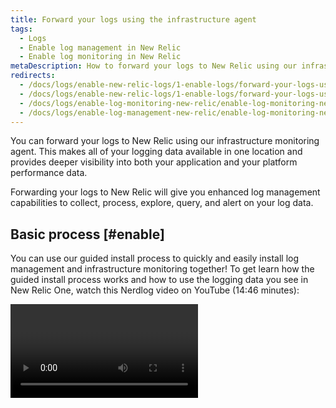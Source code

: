 ```yaml
---
title: Forward your logs using the infrastructure agent
tags:
  - Logs
  - Enable log management in New Relic
  - Enable log monitoring in New Relic
metaDescription: How to forward your logs to New Relic using our infrastructure monitoring agent.
redirects:
  - /docs/logs/enable-new-relic-logs/1-enable-logs/forward-your-logs-using-new-relic-infrastructure-agent
  - /docs/logs/enable-new-relic-logs/1-enable-logs/forward-your-logs-using-new-relic-infrastructure
  - /docs/logs/enable-log-monitoring-new-relic/enable-log-monitoring-new-relic/forward-your-logs-using-infrastructure-agent
  - /docs/logs/enable-log-management-new-relic/enable-log-monitoring-new-relic/forward-your-logs-using-infrastructure-agent
---
```










You can forward your logs to New Relic using our infrastructure monitoring agent. This makes all of your logging data available in one location and provides deeper visibility into both your application and your platform performance data.

Forwarding your logs to New Relic will give you enhanced log management capabilities to collect, process, explore, query, and alert on your log data.

## Basic process [#enable]

You can use our guided install process to quickly and easily install log management and infrastructure monitoring together! To get learn how the guided install process works and how to use the logging data you see in New Relic One, watch this Nerdlog video on YouTube (14:46 minutes):

<Video id="_II9Y-jOE7k" type="youtube" />

To forward your logs through our infrastructure monitoring agent:

1. If you haven't already, [create a New Relic account](https://newrelic.com/signup). It's free, forever.
2. Verify the [system requirements](#requirements) needed for configuring logs.
3. Ensure you have [installed the infrastructure agent](#install), version 1.11.4 or higher. (If you use our guided install in the UI, skip the following steps.)
4. Create a `logging.yml` [configuration file](#configure) in the infrastructure agent's `logging.d` directory.
5. [Configure](#parameters) your log sources and other parameters.
6. Generate some traffic and wait a few minutes, then [check your account](#find-data) for data.
7. [Explore your log data](#what-next) in the Logs UI and benefit from the log attributes automatically inserted by the infrastructure agent.

Here is an example of logs for your host's UI. You can see logs in context of events for the selected time period, and drill down into detailed data for any of the highlighted attributes. To take advantage of even more capabilities, click **Query logs** from here to go directly to the **Logs** UI.

![Logs in context for a host](./images/demotron-host-logs-123021.png "Logs in context for a host")

<figcaption>
  Here is an example of a host's logs in context related to an event.
</figcaption>

## System requirements [#requirements]

To use the log forwarder of the infrastructure agent, make sure you meet the following requirements:

- Infrastructure agent version 1.11.4 or higher
- OpenSSL library 1.1.0 or higher is required by Infrastructure agent starting from 1.16.4.
- Built-in support for ARM64 architecture on Linux systems (in example, AWS Graviton architecture) added in Infrastructure agent [1.26.0](https://github.com/newrelic/infrastructure-agent/releases/tag/1.20.6). 

<Callout variant="important">
The log forwarding feature is not supported with the [Docker container for infrastructure monitoring agents](/docs/infrastructure/install-infrastructure-agent/linux-installation/docker-container-infrastructure-monitoring/).
</Callout>

The log forwarding feature is compatible with the following operating systems:

<table>
  <thead>
    <tr>
      <th style={{ width: "200px" }}>
        Operating system
      </th>

      <th>
        Supported version
      </th>
    </tr>

  </thead>

  <tbody>
    <tr>
      <td>
        Amazon Linux
      </td>

      <td>
        Amazon Linux 2
      </td>
    </tr>

    <tr>
      <td>
        CentOS
      </td>

      <td>
        Version 7 or higher
      </td>
    </tr>

    <tr>
      <td>
        Debian
      </td>

      <td>
        Version 9 ("Stretch") or higher

        **Exception:** Version 11 is not supported.
      </td>
    </tr>

    <tr>
      <td>
        Red Hat Enterprise Linux (RHEL)
      </td>

      <td>
        Version 7 or higher
      </td>
    </tr>

    <tr>
      <td>
        SUSE Linux Enterprise Server (SLES)
      </td>

      <td>
        Version 12
      </td>
    </tr>

    <tr>
      <td>
        Ubuntu
      </td>

      <td>
        Versions 16.04.x, 18.04.x and 20.04.x (LTS versions)
      </td>
    </tr>

    <tr>
      <td>
        Windows
      </td>

      <td>
        Windows Server 2012, 2016, 2019, and 2022, and their service packs.

        Windows 10
      </td>
    </tr>

  </tbody>
</table>

## Install the infrastructure agent [#install]

Starting with version 1.11.4, the infrastructure agent can forward logs to New Relic. To [install and run the agent](/docs/infrastructure/install-infrastructure-agent/get-started/install-infrastructure-agent-new-relic), use a [package manager](/docs/infrastructure/install-configure-manage-infrastructure/linux-installation/install-infrastructure-linux-using-package-manager) (Linux) or the [MSI installer](/docs/infrastructure/install-configure-manage-infrastructure/windows-installation/install-infrastructure-windows-server-using-msi-installer) (Windows).

<Callout variant="important">
The log forwarding feature is not included when the infrastructure agent is implemented using Linux tarball or Windows ZIP installations.
</Callout>

To use the following links, make sure you are logged to your New Relic account.

<TechTileGrid>
  <TechTile
    name="Amazon Linux"
    to="https://one.newrelic.com/nr1-core/tucson/plg-instrument-everything&state=17f97073-d0d5-7a83-28af-13e3115dc508"
    icon={<img src={amazonlinux} alt="Amazon Linux"/>}
  />

<TechTile
name="CentOS"
to="https://one.newrelic.com/nr1-core/tucson/plg-instrument-everything&state=e9e347c9-813c-abfd-1d33-2c1cb1326195"
icon={<img src={centos} alt="CentOS"/>}
/>

<TechTile
name="Debian"
to="https://one.newrelic.com/nr1-core/tucson/plg-instrument-everything&state=0d9d2431-ed10-c3aa-d815-d824923f05db"
icon={<img src={debian} alt="Debian"/>}
/>

<TechTile
name="RHEL"
to="https://one.newrelic.com/nr1-core/tucson/plg-instrument-everything&state=c7061991-0944-1d6a-56e2-27f576d3cd43"
icon={<img src={redHatNew2} alt="Red Hat"/>}
/>

<TechTile
name="SLES"
to="https://one.newrelic.com/nr1-core/tucson/plg-instrument-everything&state=bcf5d183-bbad-01e4-dd82-b8dca2274d82"
icon={<img src={suse} alt="SLES"/>}
/>

<TechTile
name="Ubuntu"
to="https://one.newrelic.com/nr1-core/tucson/plg-instrument-everything&state=3255499e-7daa-e169-4154-1f5c24fd8043"
icon={<img src={ubuntu} alt="Ubuntu"/>}
/>

<TechTile
name="Windows"
to="https://one.newrelic.com/nr1-core/tucson/plg-instrument-everything&state=a72d02fa-4e70-3f8d-641a-d208d6844939"
icon={<img src={windows} alt="Windows"/>}
/>
</TechTileGrid>

If you don't have a New Relic account yet, or if you prefer to follow the procedure manually, see our [tutorial to install the package manager](/docs/infrastructure/install-infrastructure-agent/linux-installation/install-infrastructure-agent-linux-using-package-manager).

## Configure the infrastructure agent [#configure]

Configuration files describe which log sources are forwarded. Our infrastructure agent uses `.yml` files to configure logging. You can add as many config files as you want.

To add a new configuration file for the log forwarding feature:

1. Navigate to the log forwarder configuration folder:

   - Linux: `/etc/newrelic-infra/logging.d/`
   - Windows: `C:\Program Files\New Relic\newrelic-infra\logging.d\`

2. Create a `logging.yml` configuration file, and add the parameters you need. The `logging.d` directory has various `.yml.example` files you can use as a reference or starting point.

The agent automatically processes new configuration files without having to restart the infrastructure monitoring service. The only exception to this is when configuring a custom Fluent Bit configuration.

## Log forwarding parameters [#parameters]

The infrastructure log forwarding `.yml` config supports the following parameters:

### Name (required) [#name]

To start, define a `name` of the log or logs you want to forward to New Relic.

### Log source (required)

What you use for the log source will depend on where you want to forward your logs from. Available options include:

<CollapserGroup>
  <Collapser
    id="file"
    title="file"
    >

Path to the log file or files. The agent tracks changes on the log files in a way similar to `tail -f shell`.

**Example:**

```
logs:
  - name: example-log
    file: /var/log/example.log # Path to a single log file
  - name: example-log-two
    file: /var/log/example-two.log # Path to another single log file
```

The `file` parameter can point to a specific log file or multiple files by using wildcards applied to names and extensions; for example, `/logs/*.log`. You can use wildcards in place of directories in a file path, which can be used to tail files located in different directories.

**Example:**

```
logs:
  - name: docker-logs
    file: /var/lib/docker/containers/*/*.log # Path to multiple folders and files
```

<Callout variant="important">
  Use of wildcards may significantly increase the number of file descriptors and inotify watches the Fluent Bit process keeps open, which can interfere with log collection if the host's file descriptor limit is reached. Tailing a large number of files may require you to increase the maximum number of file descriptors and inotify watchers allowed by the operating system. Please refer to [Errors when tailing a large amount of log files](#too-many-files) for more details on how to increase them.
</Callout>

  </Collapser>

  <Collapser
    id="systemd"
    title="systemd"
    >

Use the `systemd` parameter to forward log messages that are collected by the `journald` daemon in Linux environments. This input type requires the agent to run in [root mode](/docs/infrastructure/install-configure-infrastructure/linux-installation/linux-agent-running-modes).

**Example:**

```
logs:
  - name: systemd-example
    systemd: cupsd
```

  </Collapser>
  
  <Collapser
    id="syslog"
    title="syslog"
    >

Syslog data source.

**Parameters:**

- `uri:` Syslog socket. Format varies depending on the protocol:
  - TCP/UDP network sockets: `[tcp/udp]://LISTEN_ADDRESS:PORT`
  - Unix domain sockets: `unix_[tcp/udp]:// + /socket/path`
- `parser:` Syslog parser. Default is `rfc3164`. Use `rfc5424` if your messages include fractional seconds. Note: `rfc3164` currently does not work on SuSE.
- `unix_permissions:` default is `0644` for domain sockets; this limits entries to processes running as root. You can use `0666` to listen for non-root processes, at your own risk.

When running the agent in [privileged mode](/docs/infrastructure/install-configure-infrastructure/linux-installation/linux-agent-running-modes), ports and sockets must be available or owned by `nri-agent`, with `0666` file permissions, so that other processes can write logs to the sockets.

```
logs:
  # TCP network socket
  - name: syslog-tcp-test
    syslog:
      uri: tcp://0.0.0.0:5140 # Use the tcp://LISTEN_ADDRESS:PORT format
      parser: rfc5424 # Default syslog parser is rfc3164
  # UDP network socket
  - name: syslog-udp-test
    syslog:
      uri: udp://0.0.0.0:6140 # Use the udp://LISTEN_ADDRESS:PORT format
    max_line_kb: 35
  # Unix TCP domain socket
  - name: syslog-unix-tcp-test
    syslog:
      uri: unix_tcp:///var/unix-tcp-socket-test
      unix_permissions: 0666 # Default is 0644. Change at your own risk
  # Unix UDP domain socket
  - name: syslog-unix-udp-test
    syslog:
      uri: unix_udp:///var/unix-udp-socket-test
      parser: rfc5424
```

  </Collapser>

  <Collapser
    id="tcp"
    title="tcp"
    >

Logs retrieved over TCP connections.

**Parameters:**

- `uri:` TCP/IP socket to listen for incoming data. The URI format is `tcp://LISTEN_ADDRESS:PORT`
- `format:` format of the data. It can be `json` or `none`.
- `separator:` If `format: none` is used, you can define a separator string for splitting records (default: `\n`).

```
logs:
  - name: tcp-simple-test
    tcp:
      uri: tcp://0.0.0.0:1234 # Use the tcp://LISTEN_ADDRESS:PORT format
      format: none # Raw text - this is default for 'tcp'
      separator: \t # String for separating raw text entries
    max_line_kb: 32
  - name: tcp-json-test
    tcp:
      uri: tcp://0.0.0.0:2345 # Use the tcp://LISTEN_ADDRESS:PORT format
      format: json
```

  </Collapser>

  <Collapser
    id="winlog"
    title="winlog"
    >

Collect events from Windows log channels.

**Parameters:**

- `channel:` name of the channel logs will be collected from.
- `collect-eventids:` a list of Windows Event IDs to be collected and forwarded to New Relic. Event ID ranges are supported.
- `exclude-eventids:` a list of Windows Event IDs to be excluded from collection. Event ID ranges are supported.

All events are collected from the specified channel by default. Configure the `collect-eventids` and `exclude-eventids` sections to avoid sending unwanted logs to your New Relic account.

Add event IDs or ranges to `collect-eventids` or `exclude-eventids` to forward or drop specific events. `exclude-eventids` takes precedence over `collect-eventids` if the same event ID is present in both sections.

**Example:**

```
logs:
 # Winlog log ingestion with eventId filters.
  - name: windows-security
    winlog:
      channel: Security
      collect-eventids:
        - 4624
        - 4265
        - 4700-4800
      exclude-eventids:
        - 4735

 # entries for the application, system, powershell, and SCOM channels
  - name: windows-application
    winlog:
      channel: Application
  - name: windows-system
    winlog:
      channel: System
  - name: windows-pshell
    winlog:
      channel: Windows Powershell
  - name: scom
    winlog:
      channel: Operations Manager

 # Entry for Windows Defender Logs
  - name: windows-defender
    winlog:
      channel: Microsoft-Windows-Windows Defender/Operational

 # Entry for Windows Clustering Logs
  - name: windows-clustering
    winlog:
      channel: Microsoft-Windows-FailoverClustering/Operational

 # Entry for IIS logs with logtype attribute for automatic parsing
  - name: iis-log
    file: C:\inetpub\logs\LogFiles\w3svc.log
    attributes:
      logtype: iis_w3c
```

  </Collapser>
</CollapserGroup>

### Optional configuration [#optional-config]

The following configuration parameters are not required but are still recommended.

<CollapserGroup>
  <Collapser
    id="attributes"
    title="attributes"
    >

List of custom attributes specified as key-value pairs that can be used to send additional data with the logs which you can then query. The `attributes` configuration parameter can be used with any log source.

One common use of the `attributes` configuration parameter is to specify the `logtype` attribute. This attribute allows leveraging one of the [built-in parsing rules](https://docs.newrelic.com/docs/logs/log-management/ui-data/parsing/#built-in-rules) supported by New Relic Logs.

**Example:**

```
logs:
 - name: example-file-attributes
   file: /var/log/example.log
   attributes:
     logtype: nginx
     region: example-us-02
     team: A-team
 - name: example-tcp-attributes
   tcp:
     uri: tcp://0.0.0.0:2345
     format: json
   attributes:
     logtype: nginx
     region: example-us-02
     team: B-team
```
  </Collapser>

  <Collapser
    id="automatically-inserted-attributess"
    title="attributes automatically inserted by the infrastructure agent"
    >

The infrastructure agent automatically inserts log attributes for your convenience. Some of them are inserted for any log record, while others depend on the configuration parameters you used while setting up the log forwarder.

<table>
  <thead>
    <tr>
      <th style={{ width: "200px" }}>
        Attribute name
      </th>

      <th>
        Description
      </th>
    </tr>

  </thead>

  <tbody>
    <tr>
      <td>
        `entity.guids`
      </td>

      <td>
        Always inserted.
        
        The infrastructure agent inserts the [Entity GUID](/attribute-dictionary/span/entityguid) assigned by New Relic to identify the host where it's running. It is available in the `entity.guids` field.

        Note: If the captured logs belong to an application instrumented using APM, the `entity.guids` field contains both the entity GUID of infrastructure, as well as the GUID of APM, separated by a pipe ( | ) delimiter.
      </td>
    </tr>

    <tr>
      <td>
        `fb.input`
      </td>

      <td>
        Always inserted.
        
        The underlying [Fluent Bit input plugin type](https://docs.fluentbit.io/manual/pipeline/inputs) used to capture the logs. Currently its values are `tail`, `systemd`, `winlog`, `syslog`, and `tcp`.
      </td>
    </tr>

    <tr>
      <td>
        `filePath`
      </td>

      <td>
        Inserted when sing the `file` input type.
        
        Absolute file path of the file being monitored.
      </td>
    </tr>

    <tr>
      <td>
        `hostname`
      </td>

      <td>
        Always inserted.

        The hostname of the machine/VM/container executing the infrastructure agent.
      </td>
    </tr>

    <tr>
      <td>
        `plugin.type`
      </td>

      <td>
        Always inserted.

        Indicates the utility used to capture the logs. In this case, it is the infrastructure agent itself, so this attribute always has the value `nri-agent`.
      </td>
    </tr>

  </tbody>
</table>

  </Collapser>

  <Collapser
    id="pattern"
    title="pattern"
    >

Regular expression for filtering records. Only supported for the `tail`, `systemd`, `syslog`, and `tcp` (only with format `none`) sources.

This field works in a way similar to `grep -E` in Unix systems. For example, for a given file being captured, you can filter for records containing either `WARN` or `ERROR` using:

```
- name: only-records-with-warn-and-error
  file: /var/log/logFile.log
  <mark>pattern: WARN|ERROR</mark>
```

No filtering is applied by default.

  </Collapser>

  <Collapser
    id="max_line_kb"
    title="max_line_kb"
    >

Maximum size of log entries/lines in KB. If log entries exceed the limit, they are skipped. Default is `128`.

  </Collapser>

  <Collapser
    id="fluentbit"
    title="fluentbit"
    >

External [Fluent Bit](https://fluentbit.io/) configuration and parser files. If defined, they are merged with the existing configuration and parser files generated by the infrastructure agent.

The infrastructure agent processes the configuration files located in the `logging.d` directory and will generate a run-time Fluent Bit configuration file that contains the appropriate `[INPUT]`, `[FILTER]` and `[OUTPUT]` sections. Optionally, it will also declare an `@INCLUDE` in case you provided an external Fluent Bit configuration file via the `fluentbit` option.

The runtime file does not define a [`[SERVICE]` section](https://docs.fluentbit.io/manual/administration/configuring-fluent-bit/configuration-file#config_section), leaving all default Fluent Bit configuration values. You can still override Fluent Bit's default settings by defining your own `[SERVICE]` section in your external Fluent Bit configuration file and include it via the `fluentbit` option.

**Parameters:**

`config_file:` path to an existing Fluent Bit configuration file. Note that any overlapping source results in duplicate messages in New Relic Logs.

`parsers_file:` path to an existing Fluent Bit parsers file. The following parser names are reserved: `rfc3164`, `rfc3164-local` and `rfc5424`.

  </Collapser>
</CollapserGroup>

## Enable automatic on-host integration logs [#on-host]

You can now enable automatic log parsing and shipment to New Relic for our most popular on-host integrations with one simple step. To enable this feature, the on-host-log.yml.example file needs to be renamed to on-host-log.yml. Once this is done the integration logs will automatically be parsed and sent to New Relic.
Examples for supported on-host integrations are below. Note this option is currently only available for Linux hosts. 

To enable the on-host integration log forwarding feature:

  <Collapser
    id="MySQL logs"
    title="MySQL logs"
    >

Simply copy (or rename) the `mysql-log.yml.example` file to `mysql-log.yml` to enable automatic MySQL error log parsing and shipment to New Relic. No agent restart is required.

**Example:**

```
sudo cp /etc/newrelic-infra/logging.d/mysql-log.yml.example /etc/newrelic-infra/logging.d/mysql-log.yml
```

  </Collapser>

### Sample configuration file [#running-modes]

Here is an example of a `logging.d/` configuration file in YAML format. For more configuration examples, [see the infrastructure agent repository](https://github.com/newrelic/infrastructure-agent/tree/master/assets/examples/logging).

<CollapserGroup>
<Collapser
id="configuration-file"
title="logging.d/sample.yaml"

>

    ```
    # Remember to only use spaces for indentation

    logs:
      # Example of 'file' source
      - name: file-with-attributes
        file: /var/log/test.log # Path to a single file or pattern
        attributes: # You can use custom attributes to enrich your data
          logtype: nginx
          team: The A Team
        pattern: Error # Regular expression to filter log entries

      # Example of 'systemd' source (Linux only)
      - name: systemd-example
        systemd: cupsd

      # Examples of 'syslog' source, one per protocol
      # TCP network socket
      - name: syslog-tcp-test
        syslog:
          uri: tcp://0.0.0.0:5140 # Use the <mark>tcp://LISTEN_ADDRESS:PORT</mark> format
          parser: rfc5424 # Default syslog parser is rfc3164
      # UDP network socket
      - name: syslog-udp-test
        syslog:
          uri: udp://0.0.0.0:6140 # Use the <mark>udp://LISTEN_ADDRESS:PORT</mark> format
        max_line_kb: 35

      # Paths for Unix sockets are defined by combining protocol and path:
      # unix_udp:// + /path/socket - for example, <mark>unix_udp:///tmp/socket</mark>
      # Unix TCP domain socket
      - name: syslog-unix-tcp-test
        syslog:
          uri: unix_tcp:///var/unix-tcp-socket-test
          unix_permissions: 0666 # Default is 0644. Change at your own risk
      # Unix UDP domain socket
      - name: syslog-unix-udp-test
        syslog:
          uri: unix_udp:///var/unix-udp-socket-test
          parser: rfc5424

      # Examples of 'tcp' source for formats 'none' and 'json'
      - name: tcp-simple-test
        tcp:
          uri: tcp://0.0.0.0:1234 # Use the <mark>tcp://LISTEN_ADDRESS:PORT</mark> format
          format: none # Raw text - this is default for 'tcp'
          separator: \t # String for separating raw text entries
        attributes: # You can add custom attributes to any source of logs
          tcpFormat: none
          someOtherAttribute: associatedValue
        max_line_kb: 32
      - name: tcp-json-test
        tcp:
          uri: tcp://0.0.0.0:2345 # Use the <mark>tcp://LISTEN_ADDRESS:PORT</mark> format
          format: json
        attributes:
          tcpFormat: json
          yetAnotherAttribute: 12345

      # Example of Fluent Bit configuration import
      - name: fluentbit-import
        fluentbit:
          config_file: /path/to/fluentbit.config
          parsers_file: /path/to/fluentbit/parsers.conf
    ```

  </Collapser>
</CollapserGroup>

## View your log data [#find-data]

If everything is configured correctly and your data is being collected, you should see logs data in both of these places:

* [New Relic Logs UI](https://one.newrelic.com/launcher/logger.log-launcher)
* New Relic tools for running [NRQL queries](/docs/chart-builder/use-chart-builder/choose-data/use-advanced-nrql-mode-specify-data). For example, you can execute a query like this:

```
SELECT * FROM Log
```

## Troubleshooting [#troubleshoot]

If you encounter problems with configuring your log forwarder, try these troubleshooting tips.

<CollapserGroup>

  <Collapser
    className="freq-link"
    id="log-data"
    title="No log data"
  >
  If no data appears after you enable our log management capabilities, follow our [standard log troubleshooting procedures](/docs/logs/log-management/troubleshooting/no-log-data-appears-ui/).
  </Collapser>

  <Collapser
    className="freq-link"
    id="no-data"
    title="No data appears when tailing a file"
  >
  The log forwarding feature requires the agent to have permission to read the data sources. When running the infrastructure agent in [privileged or non-privileged modes](/docs/infrastructure/install-configure-infrastructure/linux-installation/linux-agent-running-modes), make sure that the log files you want to forward (and any intermediary directory in its path) are readable by the user running `nri-agent`.

  **Example: Check file access under Linux**

  Let's check whether the file `/var/log/restrictedLogs/logFile.log` can be monitored by the `nri-agent` user. In Linux, you can do a quick check with the `namei` command:

  ```
  sudo -u nri-agent namei -ml /var/log/restrictedLogs/logFile.log
  f: /var/log/restrictedLogs/logFile.log
  drwxr-xr-x root root /
  drwxr-xr-x root root var
  drwxrwxr-x root syslog log
  drwxr--r-- root root restrictedLogs
  logFile.log - No such file or directory
  ```

  This command failed because the file is not visible to the `nri-agent` user. By inspecting the previous output, we can detect that the `restrictedLogs` directory is missing the execution flag for `others`.

  To fix this, execute:

  ```
  sudo chmod 755 /var/log/restrictedLogs
  ```

  And then check for file access again:

  ```
  # sudo -u nri-agent namei -ml /var/log/restrictedLogs/logFile.log
  f: /var/log/restrictedLogs/logFile.log
  drwxr-xr-x root root /
  drwxr-xr-x root root var
  drwxrwxr-x root syslog log
  drwxr-xr-x root root restrictedLogs
  -rw-r----- vagrant vagrant logFile.log
  ```

  The file is now visible to the `nri-agent` user. You must ensure that the file is also readable by the `nri-agent` user. To check this, use:

  ```
  # sudo -u nri-agent head /var/log/restrictedLogs/logFile.log
  head: cannot open '/var/log/restrictedLogs/logFile.log' for reading: Permission denied
  ```

  In this example, the file is missing the read rights for the `others` group (users other than `vagrant` and the `vagrant` user group). You could fix this by granting read permissions to `others`, but the application could change these permissions upon restart.

  To avoid this, a better approach is to add the `nri-agent` user to the `vagrant` user group.

  </Collapser>

  <Collapser
    className="freq-link"
    id="syslog"
    title="No data appears when capturing via a Syslog socket"
  >
  The log forwarding feature requires that the agent has permission to read the data sources. When running the infrastructure agent in [privileged or non-privileged modes](/docs/infrastructure/install-configure-infrastructure/linux-installation/linux-agent-running-modes):
  
  * If you're using Unix domain socket files, make sure that the `nri-agent` user can access these files (please refer to the previous section) and that they have read and write permissions (`666`) so that other users than `nri-agent` can write to them.
  * If you're using IP sockets, ensure that the port that you are using is not a system reserved one (like port `80`, for example).

  If no data appears after you enable log management, follow [standard log management troubleshooting procedures](/docs/logs/new-relic-logs/troubleshooting/no-data-appears-logs).

  </Collapser>

  <Collapser
    className="freq-link"
    id="proxy"
    title="No data appears using infrastructure agent proxy"
  >
  As explained in the [infrastructure agent configuration guidelines](/docs/infrastructure/install-infrastructure-agent/configuration/infrastructure-agent-configuration-settings#proxy), the `proxy` parameter must use either HTTP or HTTPS and be in the form <var>https</var>://<var>user</var>:<var>password</var>@<var>hostname</var>:<var>port</var>. The agent can parse the parameter without the HTTP or HTTPS, but the log forwarder cannot. You will see an error like the following in the agent verbose logs:

  ```
  [ERROR] building HTTP transport: parse \"hostname:port\":
  first path segment in URL cannot contain colon
  ```

  To solve this problem, check your `newrelic-infra.yml` file, and ensure the `proxy` parameter adheres to this form.

  If you're using `caBundleFile` or `caBundleDir` in order to specify any certificate, we recommend to follow the below rules for each OS:

  **Linux**
  For `HTTP` proxies you don't need to setup any certificates. The plugin loads the system certificates and New Relic sends logs into the logging endpoint. However, you can specify the proxy self-signed certificate (PEM file) using either the `caBundleFile` or `caBundleDir` parameters.

  **Windows**
  - For `HTTP` proxies you don't need to setup any certificates. The plugin loads the system certificates.

  - For `HTTPS`, you can configure it in one of the following ways:

  * Import the proxy certificate to the system pool (Recommended)
  Import the proxy self-signed certificate (PEM file) by using the MMC tool. Refer to [this link](https://www.ssls.com/knowledgebase/how-to-import-intermediate-and-root-certificates-via-mmc/), and in **Step 2** ensure to import it in your `Trusted Root Certification Authorities`, instead of in the `Intermediate Certification Authorities`.

  * Using the `caBundleFile` and `caBundleDir` parameters
  On Windows, we cannot load both the certificates from the system certificate pool and the ones specified with the `caBundleFile` `caBundleDir` parameters. So, if you are using `caBundleFile` or `caBundleDir`, ensure that the following certificates are placed in the same PEM file (when using `caBundleFile`) or in the same directory (when using `caBundleDir`):
  - The Proxy certificate (because it's an `HTTPS` proxy).
  - The Logging Endpoint certificate (eg. `https://log-api.newrelic.com/log/v1`).
  - The Infrastructure Agent certificate (eg. `https://infra-api.newrelic.com`).

  You can check the certificates by running:
  ```
  # openssl s_client -connect log-api.newrelic.com:443 -servername log-api.newrelic.com
  ```

  </Collapser>

  <Collapser
    className="freq-link"
    id="agent-logs"
    title="Sending the infrastructure agent's logs to New Relic"
  >
  You can configure the infrastructure agent to send its own logs to New Relic. This is useful for troubleshooting issues with log forwarding, the agent, or when contacting [support](https://support.newrelic.com/).

  To forward the infrastructure agent logs to New Relic:

  1. Edit your `newrelic-infra.yml` file.
  2. Enable agent logging in troubleshooting mode by adding [`verbose: 3`](/docs/infrastructure/new-relic-infrastructure/configuration/configure-infrastructure-agent#verbose).
  3. On Windows and systems that don't use `systemd` or where `journald` is inaccessible, `verbose:3` causes the agent to write the logs on the disk. Revert to `verbose:0` to prevent this.
  4. **(Recommended):** Enable agent logging in JSON format to `log_format: json`.
  5. [Restart the agent](/docs/infrastructure/new-relic-infrastructure/configuration/start-stop-restart-check-infrastructure-agent-status) to load the new settings.

  This configuration sets up the agent in troubleshooting mode, but the log forwarder (based on [Fluent Bit](https://fluentbit.io/)) will continue in a non-verbose mode.
  
  Sometimes you can have issues with the log forwarder itself. For example, there may be problems accessing a specific channel when shipping Windows log events or when accessing a particular log file. In these situations, you can also enable the verbose mode for the log forwarder:

  1. Set `verbose` to a value other than `0`.
  2. Add the configuration option: `trace: ["log.fw"]`.

  <Callout variant="caution">
  Check whether you are using the [`fluentbit`] option. When setting `verbose: 3` **and** `trace: ["log.fw"]`, ensure that you don't define any `[OUTPUT]` section pointing to `stdout` in an external Fluent Bit configuration file,
  </Callout>

  </Collapser>

  <Collapser
    className="freq-link"
    id="no-fb"
    title="Fluent Bit does not start with the infra agent"
  >

  <Callout variant="important">
  Fluent Bit's tail plugin does not support network drives.
  </Callout>

  For Linux versions prior to 2016, you may need to update the OpenSSL library to 1.1.0 (or higher). To check if you have this problem:

  1. See if `infra-agent` has started Fluent Bit by running:

  ```
  ps -aux | grep td-agent-bit
  ```

  2. If it isn't running go to `/var/db/newrelic-infra/newrelic-integrations/logging` and run:

  ```
  ./fluent-bit -i systemd -o stdout
  ```

  3. If you get the following error, update OpenSSL to 1.1.0 or higher:
  ```
  error while loading shared libraries: libssl.so.1.1: cannot open shared object file: No such file or directory
  ```
  </Collapser>

  <Collapser
    className="freq-link"
    id="windows-runtime-error"
    title="Runtime error on Windows"
  >
  One of the following error messages may appear when enabling log forwarding on Windows:

  ```
  The code execution cannot proceed because <mark>VCRUNTIME140.dll</mark> was not found.
  ```

  OR

  ```
  error="exit status 3221225781" process=log-forwarder
  ```

  This is caused by a missing DLL.

  To solve the issue, install the [Microsoft Visual C++ Redistributable](https://support.microsoft.com/en-us/help/2977003/the-latest-supported-visual-c-downloads) as applicable:
  * [x64](https://aka.ms/vs/16/release/vc_redist.x64.exe)
  * [x86](https://aka.ms/vs/16/release/vc_redist.x86.exe)

  </Collapser>

  <Collapser
    className="freq-link"
    id="too-many-files"
    title="Errors when tailing a large amount of log files (Linux)"
  >

  It's common to face either one of the following error messages when attempting to tail a large amount of files:

  * `Too many open files`
  * `The user limit on the total number of inotify watches was reached or the kernel failed to allocate a needed resource`

  The operating system defines a maximum amount of allocatable file descriptors (typically 1024 by default), and a maximum amount of allocatable inotify watches (typically 8192 by default). Any process attempting to go above these limits will fail, returning one of the errors above.
  
  The underlying technology we use to forward logs, [Fluent Bit](https://fluentbit.io/), opens one file descriptor and sets an inotify watch for each file you configure to be forwarded. Moreover, at the time of writing this section, Fluent Bit uses an extra set of 32 file descriptors for its normal operation, with another extra file descriptor when it shuts down. Therefore, **to capture a large amount of files you need to ensure that both the file descriptor and inotify watch limits are slightly greater than the amount of log files you wish to tail**.
  
  The following instructions summarize how to increase these limits if you want to tail 10,000 log files. Also, it assumes the infrastructure agent is installed in `root` [running mode](/docs/infrastructure/install-infrastructure-agent/linux-installation/linux-agent-running-modes/), and therefore must be run using the `root` user.
  
  1. Check which is the current hard limit for the amount of file descriptors per process. Typically, this limit should be quite high and should not need to be modified.

  ```
  ulimit -Hn
  ```

  2. Add the following line to `/etc/security/limits.conf`. We specified a limit of `10100` here instead of just `10000` to allow Fluent Bit to allocate the extra file descriptors it may need to work. 

  ```
  root    soft    nofile  10100  # replace root by nri-agent for non-root (privileged and unprivileged) installations
  ```

  3. Add the following line to `/etc/pam.d/common-session` so that the previous limit is applied upon restart:

  ```
  session required pam_limits.so
  ```

  4. Add the following line to `/etc/sysctl.conf` to increase the amount of allowed inotify watchers per user. We specified a limit of `18192` here instead of just `10000` so that the `root` user will still have `8192` available inotify watches (the default value).

  ```
  fs.inotify.max_user_watches=18192
  ```

  5. Restart your system.
  
  6. Ensure that the new limits have been enforced by running:

  ```
  ulimit -Sn                                    # Should return 10100
  cat /proc/sys/fs/inotify/max_user_watches     # Should return 18192
  ```

  [Learn more on how to increase open file limits](https://tecadmin.net/increase-open-files-limit-ubuntu/), or on [how to increase the inotify watches](https://dev.to/rubiin/ubuntu-increase-inotify-watcher-file-watch-limit-kf4).

  </Collapser>  

</CollapserGroup>

## What's next? [#what-next]

Explore logging data across your platform with the [New Relic One UI](/docs/logs/log-management/ui-data/use-logs-ui/).

* Get deeper visibility into both your application and your platform performance data by forwarding your logs with our [logs in context](/docs/logs/enable-log-management-new-relic/configure-logs-context/configure-logs-context-apm-agents/) capabilities.
* Set up [alerts](/docs/alerts-applied-intelligence/new-relic-alerts/alert-conditions/create-alert-conditions/).
* [Query your data](/docs/query-your-data/explore-query-data/get-started/introduction-querying-new-relic-data/) and [create dashboards](/docs/query-your-data/explore-query-data/dashboards/introduction-dashboards/).

## Uninstall log forwarding [#uninstall]

To uninstall log forwarding capabilities, go to your `logging.d` directory, and remove files with the `.yml` extension that were originally added during the [configuration](#configure) process.

* Linux: `/etc/newrelic-infra/logging.d/`
* Windows: `C:\Program Files\New Relic\newrelic-infra\logging.d\`

